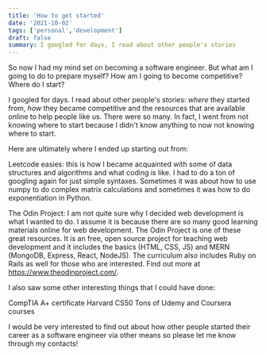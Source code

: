 ```yaml
---
title: 'How to get started'
date: '2021-10-02'
tags: ['personal','development']
draft: false
summary: I googled for days, I read about other people's stories
---
```


So now I had my mind set on becoming a software engineer. But what am I going to do to prepare myself? How am I going to become competitive? Where do I start?

I googled for days. I read about other people's stories: *where* they started from, *how* they became competitive and the resources that are available online to help people like us. There were so many. In fact, I went from not knowing where to start because I didn't know anything to now not knowing where to start.

Here are ultimately where I ended up starting out from:

Leetcode easies: this is how I became acquainted with some of data structures and algorithms and what coding is like. I had to do a ton of googling again for just simple syntaxes. Sometimes it was about how to use numpy to do complex matrix calculations and sometimes it was how to do exponentiation in Python.

The Odin Project: I am not quite sure why I decided web development is what I wanted to do. I assume it is because there are so many good learning materials online for web development. The Odin Project is one of these great resources. It is an free, open source project for teaching web development and it includes the basics (HTML, CSS, JS) and MERN (MongoDB, Express, React, NodeJS). The curriculum also includes Ruby on Rails as well for those who are interested. Find out more at https://www.theodinproject.com/.

I also saw some other interesting things that I could have done:

CompTIA A+ certificate
Harvard CS50
Tons of Udemy and Coursera courses

I would be very interested to find out about how other people started their career as a software engineer via other means so please let me know through my contacts!
